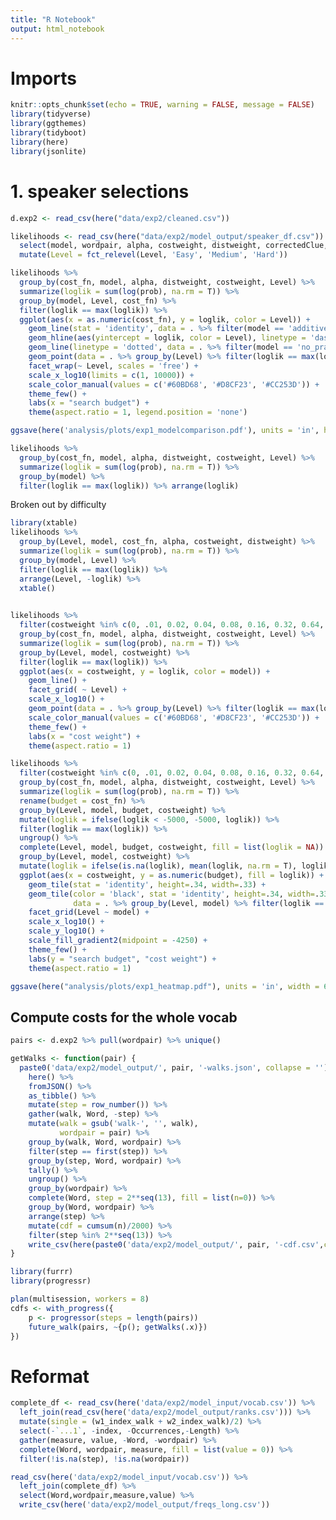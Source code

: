 ```yaml
---
title: "R Notebook"
output: html_notebook
---
```


# Imports

```r
knitr::opts_chunk$set(echo = TRUE, warning = FALSE, message = FALSE)
library(tidyverse)
library(ggthemes)
library(tidyboot)
library(here)
library(jsonlite)
```

# 1. speaker selections

```r
d.exp2 <- read_csv(here("data/exp2/cleaned.csv"))

likelihoods <- read_csv(here("data/exp2/model_output/speaker_df.csv")) %>%
  select(model, wordpair, alpha, costweight, distweight, correctedClue, Level, cost_fn, prob) %>%
  mutate(Level = fct_relevel(Level, 'Easy', 'Medium', 'Hard')) 
```

```r
likelihoods %>%
  group_by(cost_fn, model, alpha, distweight, costweight, Level) %>%
  summarize(loglik = sum(log(prob), na.rm = T)) %>%
  group_by(model, Level, cost_fn) %>%
  filter(loglik == max(loglik)) %>%
  ggplot(aes(x = as.numeric(cost_fn), y = loglik, color = Level)) +
    geom_line(stat = 'identity', data = . %>% filter(model == 'additivecdf'), alpha = 0.5) +
    geom_hline(aes(yintercept = loglik, color = Level), linetype = 'dashed', data = . %>% filter(model == 'additivefreq')) +
    geom_line(linetype = 'dotted', data = . %>% filter(model == 'no_pragcdf')) +
    geom_point(data = . %>% group_by(Level) %>% filter(loglik == max(loglik))) +
    facet_wrap(~ Level, scales = 'free') +
    scale_x_log10(limits = c(1, 10000)) +
    scale_color_manual(values = c('#60BD68', '#D8CF23', '#CC253D')) +
    theme_few() +
    labs(x = "search budget") +
    theme(aspect.ratio = 1, legend.position = 'none')

ggsave(here('analysis/plots/exp1_modelcomparison.pdf'), units = 'in', height = 3, width = 7)
```

```r
likelihoods %>%
  group_by(cost_fn, model, alpha, distweight, costweight, Level) %>%
  summarize(loglik = sum(log(prob), na.rm = T)) %>%
  group_by(model) %>%
  filter(loglik == max(loglik)) %>% arrange(loglik)
```

Broken out by difficulty

```r
library(xtable)
likelihoods %>%
  group_by(Level, model, cost_fn, alpha, costweight, distweight) %>%
  summarize(loglik = sum(log(prob), na.rm = T)) %>%
  group_by(model, Level) %>%
  filter(loglik == max(loglik)) %>%
  arrange(Level, -loglik) %>%
  xtable()
  
```



```r
likelihoods %>%
  filter(costweight %in% c(0, .01, 0.02, 0.04, 0.08, 0.16, 0.32, 0.64, 1)) %>%
  group_by(cost_fn, model, alpha, distweight, costweight, Level) %>%
  summarize(loglik = sum(log(prob), na.rm = T)) %>%
  group_by(Level, model, costweight) %>%
  filter(loglik == max(loglik)) %>%
  ggplot(aes(x = costweight, y = loglik, color = model)) +
    geom_line() +
    facet_grid( ~ Level) +
    scale_x_log10() +
    geom_point(data = . %>% group_by(Level) %>% filter(loglik == max(loglik))) +
    scale_color_manual(values = c('#60BD68', '#D8CF23', '#CC253D')) +
    theme_few() +
    labs(x = "cost weight") +
    theme(aspect.ratio = 1)
```


```r
likelihoods %>%
  filter(costweight %in% c(0, .01, 0.02, 0.04, 0.08, 0.16, 0.32, 0.64, 1)) %>%
  group_by(cost_fn, model, alpha, distweight, costweight, Level) %>%
  summarize(loglik = sum(log(prob), na.rm = T)) %>%
  rename(budget = cost_fn) %>% 
  group_by(Level, model, budget, costweight) %>%
  mutate(loglik = ifelse(loglik < -5000, -5000, loglik)) %>%
  filter(loglik == max(loglik)) %>%
  ungroup() %>%
  complete(Level, model, budget, costweight, fill = list(loglik = NA)) %>%
  group_by(Level, model, costweight) %>%
  mutate(loglik = ifelse(is.na(loglik), mean(loglik, na.rm = T), loglik)) %>%
  ggplot(aes(x = costweight, y = as.numeric(budget), fill = loglik)) +
    geom_tile(stat = 'identity', height=.34, width=.33) +
    geom_tile(color = 'black', stat = 'identity', height=.34, width=.33, size = 1.1,
              data = . %>% group_by(Level, model) %>% filter(loglik == max(loglik))) +
    facet_grid(Level ~ model) +
    scale_x_log10() +
    scale_y_log10() +
    scale_fill_gradient2(midpoint = -4250) +
    theme_few() +
    labs(y = "search budget", "cost weight") +
    theme(aspect.ratio = 1)

ggsave(here("analysis/plots/exp1_heatmap.pdf"), units = 'in', width = 6, height = 5)
```



## Compute costs for the whole vocab

```r
pairs <- d.exp2 %>% pull(wordpair) %>% unique()

getWalks <- function(pair) {
  paste0('data/exp2/model_output/', pair, '-walks.json', collapse = '') %>%
    here() %>%
    fromJSON() %>% 
    as_tibble() %>%
    mutate(step = row_number()) %>%
    gather(walk, Word, -step) %>%
    mutate(walk = gsub('walk-', '', walk),
           wordpair = pair) %>% 
    group_by(walk, Word, wordpair) %>%
    filter(step == first(step)) %>%
    group_by(step, Word, wordpair) %>%
    tally() %>%
    ungroup() %>%
    group_by(wordpair) %>%
    complete(Word, step = 2**seq(13), fill = list(n=0)) %>%
    group_by(Word, wordpair) %>%
    arrange(step) %>%
    mutate(cdf = cumsum(n)/2000) %>%
    filter(step %in% 2**seq(13)) %>%
    write_csv(here(paste0('data/exp2/model_output/', pair, '-cdf.csv',collapse = '')))
}

library(furrr)
library(progressr)

plan(multisession, workers = 8)
cdfs <- with_progress({
    p <- progressor(steps = length(pairs))
    future_walk(pairs, ~{p(); getWalks(.x)}) 
})
```

# Reformat

```r
complete_df <- read_csv(here('data/exp2/model_input/vocab.csv')) %>%
  left_join(read_csv(here('data/exp2/model_output/ranks.csv'))) %>%
  mutate(single = (w1_index_walk + w2_index_walk)/2) %>%
  select(-`...1`, -index, -Occurrences,-Length) %>%
  gather(measure, value, -Word, -wordpair) %>%
  complete(Word, wordpair, measure, fill = list(value = 0)) %>%
  filter(!is.na(step), !is.na(wordpair))

read_csv(here('data/exp2/model_input/vocab.csv')) %>%
  left_join(complete_df) %>%
  select(Word,wordpair,measure,value) %>%
  write_csv(here('data/exp2/model_output/freqs_long.csv'))
```